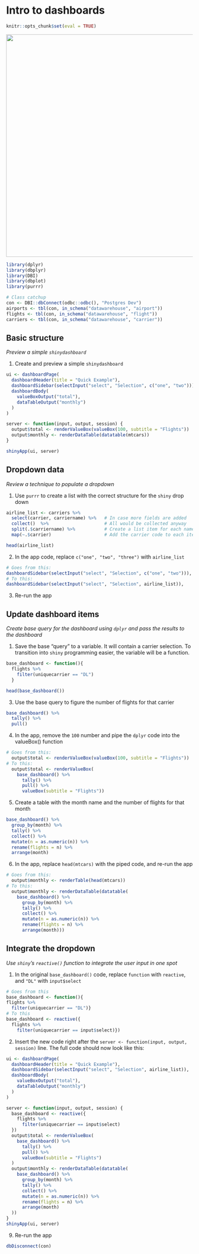 # Intro to dashboards

```r
knitr::opts_chunk$set(eval = TRUE)
```

<img src="images/shinydashboard-1.PNG" width = 600>

```r

library(dplyr)
library(dbplyr)
library(DBI)
library(dbplot)
library(purrr)

# Class catchup
con <- DBI::dbConnect(odbc::odbc(), "Postgres Dev")
airports <- tbl(con, in_schema("datawarehouse", "airport"))
flights <- tbl(con, in_schema("datawarehouse", "flight"))
carriers <- tbl(con, in_schema("datawarehouse", "carrier"))

```

## Basic structure
*Preview a simple `shinydashboard`*

1. Create and preview a simple `shinydashboard` 
```r

ui <- dashboardPage(
  dashboardHeader(title = "Quick Example"),
  dashboardSidebar(selectInput("select", "Selection", c("one", "two"))),
  dashboardBody(
    valueBoxOutput("total"),
    dataTableOutput("monthly")
  )
)

server <- function(input, output, session) {
  output$total <- renderValueBox(valueBox(100, subtitle = "Flights"))
  output$monthly <- renderDataTable(datatable(mtcars))
}

shinyApp(ui, server)
```



## Dropdown data
*Review a technique to populate a dropdown*

1. Use `purrr` to create a list with the correct structure for the `shiny` drop down
```r
airline_list <- carriers %>%  
  select(carrier, carriername) %>%   # In case more fields are added
  collect()  %>%                     # All would be collected anyway
  split(.$carriername) %>%           # Create a list item for each name
  map(~.$carrier)                    # Add the carrier code to each item

head(airline_list)
```

2. In the app code, replace `c("one", "two", "three")` with `airline_list`

```r
# Goes from this:
dashboardSidebar(selectInput("select", "Selection", c("one", "two"))),
# To this:
dashboardSidebar(selectInput("select", "Selection", airline_list)),
```

3. Re-run the app

## Update dashboard items
*Create base query for the dashboard using `dplyr` and pass the results to the dashboard*

1. Save the base "query" to a variable. It will contain a carrier selection. To transition into `shiny` programming easier, the variable will be a function.
```r
base_dashboard <- function(){
  flights %>%
    filter(uniquecarrier == "DL")
  }

head(base_dashboard())
```

3. Use the base query to figure the number of flights for that carrier
```r
base_dashboard() %>%
  tally() %>% 
  pull()
```

4. In the app, remove the `100` number and pipe the `dplyr` code into the valueBox() function
```r
# Goes from this:
  output$total <- renderValueBox(valueBox(100, subtitle = "Flights"))
# To this:
  output$total <- renderValueBox(
    base_dashboard() %>%
      tally() %>% 
      pull() %>%
      valueBox(subtitle = "Flights"))
```

5. Create a table with the month name and the number of flights for that month 
```r
base_dashboard() %>%
  group_by(month) %>%
  tally() %>%
  collect() %>%
  mutate(n = as.numeric(n)) %>%
  rename(flights = n) %>%
  arrange(month)

```

6. In the app, replace `head(mtcars)` with the piped code, and re-run the app
```r
# Goes from this:
  output$monthly <- renderTable(head(mtcars))
# To this:
  output$monthly <- renderDataTable(datatable(
    base_dashboard() %>%
      group_by(month) %>%
      tally() %>%
      collect() %>%
      mutate(n = as.numeric(n)) %>%
      rename(flights = n) %>%
      arrange(month)))
```

## Integrate the dropdown
*Use `shiny`'s `reactive()` function to integrate the user input in one spot*

1. In the original `base_dashboard()` code, replace `function` with `reactive`, and `"DL"` with `input$select`
```r
# Goes from this
base_dashboard <- function(){
flights %>%
  filter(uniquecarrier == "DL")}
# To this
base_dashboard <- reactive({
  flights %>% 
    filter(uniquecarrier == input$select)})
```

2. Insert the new code right after the `server <- function(input, output, session)` line. The full code should now look like this:
```r

ui <- dashboardPage(
  dashboardHeader(title = "Quick Example"),
  dashboardSidebar(selectInput("select", "Selection", airline_list)),
  dashboardBody(
    valueBoxOutput("total"),
    dataTableOutput("monthly")
  )
)

server <- function(input, output, session) {
  base_dashboard <- reactive({
    flights %>%
      filter(uniquecarrier == input$select)
  })
  output$total <- renderValueBox(
    base_dashboard() %>%
      tally() %>%
      pull() %>%
      valueBox(subtitle = "Flights")
  )
  output$monthly <- renderDataTable(datatable(
    base_dashboard() %>%
      group_by(month) %>%
      tally() %>%
      collect() %>%
      mutate(n = as.numeric(n)) %>%
      rename(flights = n) %>%
      arrange(month)
  ))
}
shinyApp(ui, server)
```

9. Re-run the app



```r
dbDisconnect(con)
```

